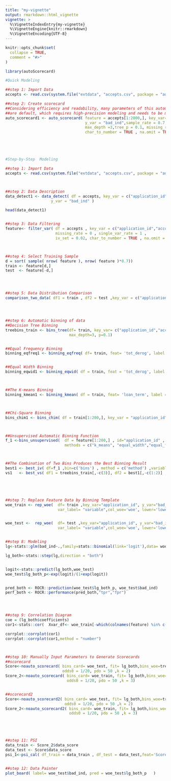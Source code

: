 ```yaml
---
title: "my-vignette"
output: rmarkdown::html_vignette
vignette: >
  %\VignetteIndexEntry{my-vignette}
  %\VignetteEngine{knitr::rmarkdown}
  %\VignetteEncoding{UTF-8}
---
```


```r
knitr::opts_chunk$set(
  collapse = TRUE,
  comment = "#>"
)
```



```r
library(autoScorecard)

#Quick Modeling

##step 1: Import Data
accepts <- read.csv(system.file("extdata", "accepts.csv", package = "autoScorecard" ))

##step 2: Create scorecard
##Considering efficiency and readability, many parameters of this automatic modeling function 
##are default, which requires high-precision modeling and needs to be manually established step by step
auto_scorecard1 <- auto_scorecard( feature = accepts[1:2000,], key_var= "application_id",
                                   y_var = "bad_ind",sample_rate = 0.7, points0 = 600, odds0=1/20, pdo = 50,
                                   max_depth =3,tree_p = 0.1, missing_rate = 0, single_var_rate = 1, iv_set=0.02,
                                   char_to_number = TRUE , na.omit = TRUE)





#Step-by-Step  Modeling

##step 1: Import Data
accepts <- read.csv(system.file("extdata", "accepts.csv", package = "autoScorecard" ))



##step 2: Data Description
data_detect1 <- data_detect( df = accepts, key_var = c("application_id","account_number") ,
                    y_var = "bad_ind" )

head(data_detect1)


##step 3: Data Filtering
feature<- filter_var( df = accepts , key_var = c("application_id","account_number"), y_var = "bad_ind" , 
                      missing_rate = 0 , single_var_rate = 1 , 
                      iv_set = 0.02, char_to_number = TRUE , na.omit = TRUE )



##step 4: Select Training Sample 
d = sort( sample( nrow( feature ), nrow( feature )*0.7))
train <- feature[d,]
test  <- feature[-d,]




##step 5: Data Distribution Comparison
comparison_two_data( df1 = train , df2 = test ,key_var = c("application_id","account_number"), y_var="bad_ind")




##step 6: Automatic binning of data
##Decision Tree Binning
treebins_train <- bins_tree(df= train, key_var= c("application_id","account_number"), y_var="bad_ind", 
                            max_depth=3, p=0.1)


##Equal Frequency Binning
binning_eqfreq1 <- binning_eqfreq( df= train, feat= 'tot_derog', label = 'bad_ind', nbins = 3)


##Equal Width Binning
binning_eqwid1 <- binning_eqwid( df = train, feat = 'tot_derog', label = 'bad_ind', nbins = 3)



##The K-means Binning
binning_kmean1 <- binning_kmean( df = train, feat= 'loan_term', label = 'bad_ind', nbins = 3)



##Chi-Square Binning
bins_chim1 <- bins_chim( df = train[1:200,], key_var = "application_id", y_var = "bad_ind" , alpha=0.1 )



##Unsupervised Automatic Binning Function
f_1 <-bins_unsupervised(  df = feature[1:200,] , id="application_id" , label="bad_ind" ,
                          methods = c("k_means", "equal_width","equal_freq")  ,  bin_nums=5  )



##The Combination of Two Bins Produces the Best Binning Result
best1 <- best_iv( df=f_1 ,bin=c('bins') , method = c('method') ,variable= c( "variable" ) ,label_iv='miv'  )
vs1   <- best_vs( df1 = treebins_train[,-c(3)], df2 = best1[,-c(1:2)] ,variable="variable" ,label_iv='miv' )





##step 7: Replace Feature Data by Binning Template
woe_train <- rep_woe(  df= train ,key_var="application_id", y_var="bad_ind"  , tool=treebins_train ,
                       var_label= "variable",col_woe='woe', lower='lower' ,upper ='upper'  )


woe_test <-  rep_woe(  df= test ,key_var="application_id", y_var="bad_ind"  , tool=treebins_train ,
                       var_label= "variable",col_woe='woe', lower='lower' ,upper ='upper'  )


##step 8: Modeling
lg<-stats::glm(bad_ind~.,family=stats::binomial(link='logit'),data= woe_train)

lg_both<-stats::step(lg,direction = "both")


logit<-stats::predict(lg_both,woe_test)
woe_test$lg_both_p<-exp(logit)/(1+exp(logit))


pred_both <- ROCR::prediction(woe_test$lg_both_p, woe_test$bad_ind)
perf_both <- ROCR::performance(pred_both,"tpr","fpr")




##step 9: Correlation Diagram
coe = (lg_both$coefficients)
cor1<-stats::cor(  Xvar_df<- woe_train[-which(colnames(feature) %in% c("application_id","account_number","bad_ind"))])

corrplot::corrplot(cor1)
corrplot::corrplot(cor1,method = "number")



##step 10: Manually Input Parameters to Generate Scorecards
##scorecard
Score<-noauto_scorecard( bins_card= woe_test, fit= lg_both,bins_woe=treebins_train  ,points0 = 600, 
                         odds0 = 1/20, pdo = 50 ,k = 2)
Score_2<-noauto_scorecard( bins_card= woe_train, fit= lg_both,bins_woe=treebins_train  ,points0 = 600, 
                           odds0 = 1/20, pdo = 50 ,k = 3)


##scorecard2
Score<-noauto_scorecard2( bins_card= woe_test, fit= lg_both,bins_woe=treebins_train  ,points0 = 600,
                          odds0 = 1/20, pdo = 50 ,k = 2)
Score_2<-noauto_scorecard2( bins_card= woe_train, fit= lg_both,bins_woe=treebins_train  ,points0 = 600, 
                            odds0 = 1/20, pdo = 50 ,k = 3)





##step 11: PSI
data_train <- Score_2$data_score
data_test <- Score$data_score
psi_1<-psi_cal( df_train = data_train , df_test = data_test,feat='Score',label='bad_ind' , nbins=10)


##step 12: Data Painter
plot_board( label= woe_test$bad_ind, pred = woe_test$lg_both_p   )





```

